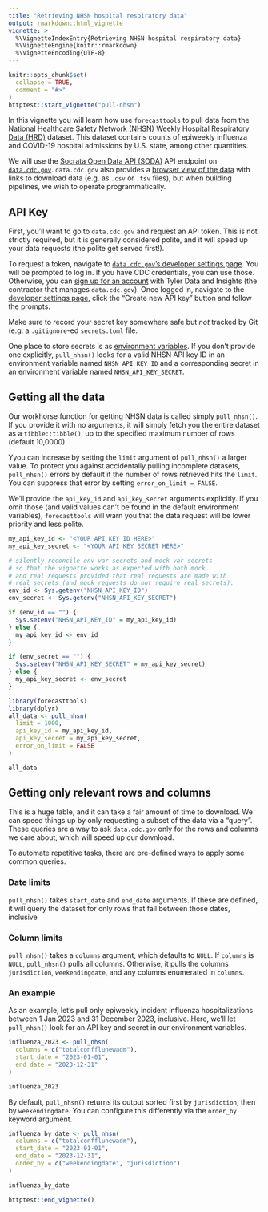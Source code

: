 ```yaml
---
title: "Retrieving NHSN hospital respiratory data"
output: rmarkdown::html_vignette
vignette: >
  %\VignetteIndexEntry{Retrieving NHSN hospital respiratory data}
  %\VignetteEngine{knitr::rmarkdown}
  %\VignetteEncoding{UTF-8}
---
```


```r
knitr::opts_chunk$set(
  collapse = TRUE,
  comment = "#>"
)
httptest::start_vignette("pull-nhsn")
```

In this vignette you will learn how use `forecasttools` to pull data from the [National Healthcare Safety Network (NHSN)](https://www.cdc.gov/nhsn/index.html) [Weekly Hospital Respiratory Data (HRD)](https://data.cdc.gov/Public-Health-Surveillance/Weekly-Hospital-Respiratory-Data-HRD-Metrics-by-Ju/ua7e-t2fy/about_data) dataset. This dataset contains counts of epiweekly influenza and COVID-19 hospital admissions by U.S. state, among other quantities.

We will use the [Socrata Open Data API (SODA)](https://dev.socrata.com/) API endpoint on [`data.cdc.gov`](https://data.cdc.gov). `data.cdc.gov` also provides a [browser view of the data](https://data.cdc.gov/Public-Health-Surveillance/Weekly-Hospital-Respiratory-Data-HRD-Metrics-by-Ju/ua7e-t2fy) with links to download data (e.g. as `.csv` or `.tsv` files), but when building pipelines, we wish to operate programmatically.


## API Key
First, you'll want to go to `data.cdc.gov` and request an API token. This is not strictly required, but it is generally considered polite, and it will speed up your data requests (the polite get served first!).

To request a token, navigate to [`data.cdc.gov`'s developer settings page](https://data.cdc.gov/profile/edit/developer_settings). You will be prompted to log in. If you have CDC credentials, you can use those. Otherwise, you can [sign up for an account](https://data.cdc.gov/signup) with Tyler Data and Insights (the contractor that manages `data.cdc.gov`). Once logged in, navigate to the [developer settings page](https://data.cdc.gov/profile/edit/developer_settings), click the "Create new API key" button and follow the prompts.

Make sure to record your secret key somewhere safe but _not_ tracked by Git (e.g. a `.gitignore`-ed `secrets.toml` file.

One place to store secrets is as [environment variables](https://en.wikipedia.org/wiki/Environment_variable). If you don't provide one explicitly, `pull_nhsn()` looks for a valid NHSN API key ID in an environment variable named `NHSN_API_KEY_ID` and a corresponding secret in an environment variable named `NHSN_API_KEY_SECRET`.

## Getting all the data
Our workhorse function for getting NHSN data is called simply `pull_nhsn()`. If you provide it with no arguments, it will simply fetch you the entire dataset as a `tibble::tibble()`, up to the specified maximum number of rows (default 10,0000).

Yyou can increase by setting the `limit` argument of `pull_nhsn()` a larger value. To protect you against accidentally pulling incomplete datasets, `pull_nhsn()` errors by default if the number of rows retrieved hits the `limit`. You can suppress that error by setting `error_on_limit = FALSE`.

We'll provide the `api_key_id` and `api_key_secret` arguments explicitly. If you omit those (and valid values can't be found in the default environment variables), `forecasttools` will warn you that the data request will be lower priority and less polite.

```r
my_api_key_id <- "<YOUR API KEY ID HERE>"
my_api_key_secret <- "<YOUR API KEY SECRET HERE>"
```

```r
# silently reconcile env var secrets and mock var secrets
# so that the vignette works as expected with both mock
# and real requests provided that real requests are made with
# real secrets (and mock requests do not require real secrets).
env_id <- Sys.getenv("NHSN_API_KEY_ID")
env_secret <- Sys.getenv("NHSN_API_KEY_SECRET")

if (env_id == "") {
  Sys.setenv("NHSN_API_KEY_ID" = my_api_key_id)
} else {
  my_api_key_id <- env_id
}

if (env_secret == "") {
  Sys.setenv("NHSN_API_KEY_SECRET" = my_api_key_secret)
} else {
  my_api_key_secret <- env_secret
}
```

```r
library(forecasttools)
library(dplyr)
all_data <- pull_nhsn(
  limit = 1000,
  api_key_id = my_api_key_id,
  api_key_secret = my_api_key_secret,
  error_on_limit = FALSE
)

all_data
```

## Getting only relevant rows and columns
This is a huge table, and it can take a fair amount of time to download. We can speed things up by only requesting a subset of the data via a "query". These queries are a way to ask `data.cdc.gov` only for the rows and columns we care about, which will speed up our download.

To automate repetitive tasks, there are pre-defined ways to apply some common queries.

### Date limits
`pull_nhsn()` takes `start_date` and `end_date` arguments. If these are defined, it will query the dataset for only rows that fall between those dates, inclusive

### Column limits
`pull_nhsn()` takes a `columns` argument, which defaults to `NULL`. If `columns` is `NULL`, `pull_nhsn()` pulls all columns. Otherwise, it pulls the columns `jurisdiction`, `weekendingdate`, and any columns enumerated in `columns`.

### An example
As an example, let's pull only epiweekly incident influenza hospitalizations between 1 Jan 2023 and 31 December 2023, inclusive. Here, we'll let `pull_nhsn()` look for an API key and secret in our environment variables.

```r
influenza_2023 <- pull_nhsn(
  columns = c("totalconfflunewadm"),
  start_date = "2023-01-01",
  end_date = "2023-12-31"
)

influenza_2023
```

By default, `pull_nhsn()` returns its output sorted first by `jurisdiction`, then by `weekendingdate`. You can configure this differently via the `order_by` keyword argument.

```r
influenza_by_date <- pull_nhsn(
  columns = c("totalconfflunewadm"),
  start_date = "2023-01-01",
  end_date = "2023-12-31",
  order_by = c("weekendingdate", "jurisdiction")
)

influenza_by_date
```

```r
httptest::end_vignette()
```
